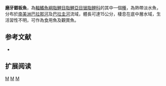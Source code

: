 {{Speciesbox 
| genus = Metynnis
| species = mola
| status = NE
| status_system = IUCN3.1
| authority =  [[Eigenmann|Eigenmann]] & [[Kennedy|Kennedy]], 1903
| synonyms = 
}}
'''磨牙銀板魚'''，為[[輻鰭魚綱|輻鰭魚綱]][[脂鯉目|脂鯉目]][[脂鯉亞目|脂鯉亞目]][[锯脂鲤科|锯脂鲤科]]的其中一個[[種|種]]，為熱帶淡水魚，分布於[[南美洲|南美洲]][[巴拉那河|巴拉那河]]及[[巴拉圭河|巴拉圭河]]流域，體長可達15公分，棲息在底中層水域，生活習性不明，可作為食用魚及觀賞魚。

==参考文献==
{{refbegin}}
*{{FishBase_species|genus=Metynnis|species=mola|year=2013|month=10}}
{{refend}}

== 扩展阅读 ==
{{refbegin}}
{{wikispecies-inline|Metynnis mola|磨牙銀板魚}}
{{refend}}
{{Taxonbar|from=Q5530411}}

[[Category:食用魚|M]]
[[Category:觀賞魚|M]]
[[Category:银板鱼属|M]]